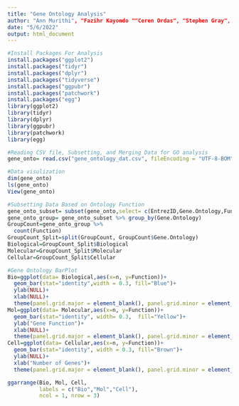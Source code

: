 ---
title: "Gene Ontology Analysis"
author: "Ann Murithi", "Fazihr Kayondo ""Ceren Ordas", "Stephen Gray", "Mercy Fakude"
date: "5/6/2022"
output: html_document
---

```{r}
#Install Packages For Analysis 
install.packages("ggplot2")
install.packages("tidyr")
install.packages("dplyr")
install.packages("tidyverse")
install.packages("ggpubr")
install.packages("patchwork")
install.packages("egg")
library(ggplot2)
library(tidyr)
library(dplyr)
library(ggpubr)
library(patchwork)
library(egg)

```




```{r}
#Reading CSV file, Subsetting, and Merging Data for GO analysis 
gene_onto= read.csv("gene_ontology_dat.csv", fileEncoding = "UTF-8-BOM", header = T)

```

```{r}

#Data visulization
dim(gene_onto)
ls(gene_onto)
View(gene_onto)

```


```{r}
#Subsetting Data Based on Ontology Function 
gene_onto_subset= subset(gene_onto,select= c(EntrezID,Gene.Ontology,Function))
gene_onto_group= gene_onto_subset %>% group_by(Gene.Ontology)
GroupCount=gene_onto_group %>%
  count(Function)
GroupCount_Split=split(GroupCount, GroupCount$Gene.Ontology)
Biological=GroupCount_Split$Biological
Molecular=GroupCount_Split$Molecular
Cellular=GroupCount_Split$Cellular
```



```{r}
#Gene Ontology BarPlot
Bio=ggplot(data= Biological,aes(x=n, y=Function))+
  geom_bar(stat="identity",width = 0.3, fill="Blue")+
  ylab(NULL)+
  xlab(NULL)+
  theme(panel.grid.major = element_blank(), panel.grid.minor = element_blank())
Mol=ggplot(data= Molecular,aes(x=n, y=Function))+
  geom_bar(stat="identity", width= 0.3,  fill="Yellow")+
  ylab("Gene Function")+
  xlab(NULL)+
  theme(panel.grid.major = element_blank(), panel.grid.minor = element_blank())
Cell=ggplot(data= Cellular,aes(x=n, y=Function))+
  geom_bar(stat="identity", width = 0.3, fill="Brown")+
  ylab(NULL)+
  xlab("Number of Genes")+
  theme(panel.grid.major = element_blank(), panel.grid.minor = element_blank())

ggarrange(Bio, Mol, Cell,
          labels = c("Bio","Mol","Cell"),
          ncol = 1, nrow = 3)

```

